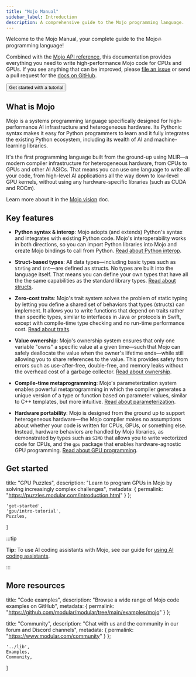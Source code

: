 ```yaml
---
title: "Mojo Manual"
sidebar_label: Introduction
description: A comprehensive guide to the Mojo programming language.
---
```


Welcome to the Mojo Manual, your complete guide to the Mojo🔥 programming language!

Combined with the [Mojo API reference](/mojo/lib), this documentation provides
everything you need to write high-performance Mojo code for CPUs and GPUs. If
you see anything that can be improved, please [file an
issue](https://github.com/modular/modular/issues/new?assignees=&labels=documentation%2Cmodular-repo%2Cmojo&projects=&template=doc_issue.yaml&title=%5BDocs%5D)
or send a pull request for the [docs on
GitHub](https://github.com/modular/modular/tree/main/mojo/docs).


<Button component={DocLink} to='/mojo/manual/get-started'>
  Get started with a tutorial
</Button>

## What is Mojo

Mojo is a systems programming language specifically designed for
high-performance AI infrastructure and heterogeneous hardware. Its Pythonic
syntax makes it easy for Python programmers to learn and it fully integrates
the existing Python ecosystem, including its wealth of AI and machine-learning
libraries.

It's the first programming language built from the ground-up using MLIR—a
modern compiler infrastructure for heterogeneous hardware, from CPUs to GPUs
and other AI ASICs. That means you can use one language to write all your code,
from high-level AI applications all the way down to low-level GPU kernels,
without using any hardware-specific libraries (such as CUDA and ROCm).

Learn more about it in the [Mojo vision](/mojo/vision) doc.

## Key features

- **Python syntax & interop**: Mojo adopts (and extends) Python's syntax and
integrates with existing Python code. Mojo's interoperability works in both
directions, so you can import Python libraries into Mojo and create Mojo
bindings to call from Python. [Read about Python
interop](/mojo/manual/python/).

- **Struct-based types**: All data types—including basic types such as `String`
and `Int`—are defined as structs. No types are built into the language itself.
That means you can define your own types that have all the the same
capabilities as the standard library types. [Read about
structs](/mojo/manual/structs).

- **Zero-cost traits**: Mojo's trait system solves the problem of static typing
by letting you define a shared set of behaviors that types (structs) can
implement. It allows you to write functions that depend on traits rather than
specific types, similar to interfaces in Java or protocols in Swift, except
with compile-time type checking and no run-time performance cost. [Read about
traits](/mojo/manual/traits).

- **Value ownership**: Mojo's ownership system ensures that only one variable
"owns" a specific value at a given time—such that Mojo can safely deallocate
the value when the owner's lifetime ends—while still allowing you to share
references to the value. This provides safety from errors such as
use-after-free, double-free, and memory leaks without the overhead cost of a
garbage collector. [Read about ownership](/mojo/manual/values).

- **Compile-time metaprogramming**: Mojo's parameterization system enables
powerful metaprogramming in which the compiler generates a unique version of a
type or function based on parameter values, similar to C++ templates, but more
intuitive.
[Read about parameterization](/mojo/manual/parameters/).

- **Hardware portability**: Mojo is designed from the ground up to support
heterogeneous hardware—the Mojo compiler makes no assumptions about whether
your code is written for CPUs, GPUs, or something else. Instead, hardware
behaviors are handled by Mojo libraries, as demonstrated by types such as
`SIMD` that allows you to write vectorized code for CPUs, and the `gpu`
package that enables hardware-agnostic GPU programming. [Read about GPU
programming](/mojo/manual/gpu/fundamentals).

## Get started


  title: "GPU Puzzles",
  description: "Learn to program GPUs in Mojo by solving increasingly complex challenges",
  metadata: {
    permalink: "https://puzzles.modular.com/introduction.html"
  }
};

    'get-started',
    'gpu/intro-tutorial',
    Puzzles,
]

<MDXListing mdxList={getStarted} />

:::tip

**Tip:** To use AI coding assistants with Mojo, see our guide for
[using AI coding assistants](/max/coding-assistants/).

:::

## More resources

  title: "Code examples",
  description: "Browse a wide range of Mojo code examples on GitHub",
  metadata: {
    permalink: "https://github.com/modular/modular/tree/main/examples/mojo"
  }
};

  title: "Community",
  description: "Chat with us and the community in our forum and Discord channels",
  metadata: {
    permalink: "https://www.modular.com/community"
  }
};

    '../lib',
    Examples,
    Community,
]

<MDXListing mdxList={resources} />
